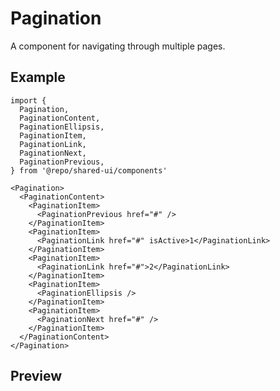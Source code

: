 
<Meta of={Stories} />

# Pagination

A component for navigating through multiple pages.

## Example

```tsx
import {
  Pagination,
  PaginationContent,
  PaginationEllipsis,
  PaginationItem,
  PaginationLink,
  PaginationNext,
  PaginationPrevious,
} from '@repo/shared-ui/components'

<Pagination>
  <PaginationContent>
    <PaginationItem>
      <PaginationPrevious href="#" />
    </PaginationItem>
    <PaginationItem>
      <PaginationLink href="#" isActive>1</PaginationLink>
    </PaginationItem>
    <PaginationItem>
      <PaginationLink href="#">2</PaginationLink>
    </PaginationItem>
    <PaginationItem>
      <PaginationEllipsis />
    </PaginationItem>
    <PaginationItem>
      <PaginationNext href="#" />
    </PaginationItem>
  </PaginationContent>
</Pagination>
```

## Preview

<Primary />
